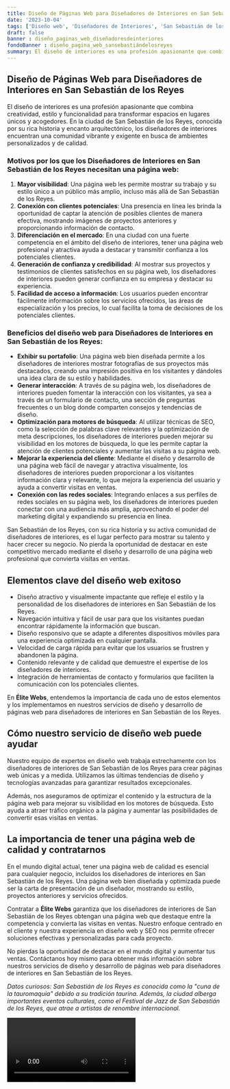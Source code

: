 ```yaml
---
title: Diseño de Páginas Web para Diseñadores de Interiores en San Sebastián de los Reyes
date: '2023-10-04'
tags: ['Diseño web', 'Diseñadores de Interiores', 'San Sebastián de los Reyes']
draft: false
banner : diseño_paginas_web_diseñadoresdeinteriores
fondoBanner : diseño_pagina_web_sansebastiándelosreyes
summary: El diseño de interiores es una profesión apasionante que combina creatividad, estilo y funcionalidad para transformar espacios en lugares únicos y acogedores. En la ciudad de San Sebastián de los Reyes, conocida por su rica historia y encanto arquitectónico, los diseñadores de interiores encuentran una comunidad vibrante y exigente en busca de ambientes personalizados y de calidad.
---
```


## Diseño de Páginas Web para Diseñadores de Interiores en San Sebastián de los Reyes

El diseño de interiores es una profesión apasionante que combina creatividad, estilo y funcionalidad para transformar espacios en lugares únicos y acogedores. En la ciudad de San Sebastián de los Reyes, conocida por su rica historia y encanto arquitectónico, los diseñadores de interiores encuentran una comunidad vibrante y exigente en busca de ambientes personalizados y de calidad.

### Motivos por los que los Diseñadores de Interiores en San Sebastián de los Reyes necesitan una página web:

1. **Mayor visibilidad**: Una página web les permite mostrar su trabajo y su estilo único a un público más amplio, incluso más allá de San Sebastián de los Reyes.
2. **Conexión con clientes potenciales**: Una presencia en línea les brinda la oportunidad de captar la atención de posibles clientes de manera efectiva, mostrando imágenes de proyectos anteriores y proporcionando información de contacto.
3. **Diferenciación en el mercado**: En una ciudad con una fuerte competencia en el ámbito del diseño de interiores, tener una página web profesional y atractiva ayuda a destacar y transmitir confianza a los potenciales clientes.
4. **Generación de confianza y credibilidad**: Al mostrar sus proyectos y testimonios de clientes satisfechos en su página web, los diseñadores de interiores pueden generar confianza en su empresa y destacar su experiencia.
5. **Facilidad de acceso a información**: Los usuarios pueden encontrar fácilmente información sobre los servicios ofrecidos, las áreas de especialización y los precios, lo cual facilita la toma de decisiones de los potenciales clientes.

### Beneficios del diseño web para Diseñadores de Interiores en San Sebastián de los Reyes:

- **Exhibir su portafolio**: Una página web bien diseñada permite a los diseñadores de interiores mostrar fotografías de sus proyectos más destacados, creando una impresión positiva en los visitantes y dándoles una idea clara de su estilo y habilidades.
- **Generar interacción**: A través de su página web, los diseñadores de interiores pueden fomentar la interacción con los visitantes, ya sea a través de un formulario de contacto, una sección de preguntas frecuentes o un blog donde comparten consejos y tendencias de diseño.
- **Optimización para motores de búsqueda**: Al utilizar técnicas de SEO, como la selección de palabras clave relevantes y la optimización de meta descripciones, los diseñadores de interiores pueden mejorar su visibilidad en los motores de búsqueda, lo que les permite captar la atención de clientes potenciales y aumentar las visitas a su página web.
- **Mejorar la experiencia del cliente**: Mediante el diseño y desarrollo de una página web fácil de navegar y atractiva visualmente, los diseñadores de interiores pueden proporcionar a los visitantes información clara y relevante, lo que mejora la experiencia del usuario y ayuda a convertir visitas en ventas.
- **Conexión con las redes sociales**: Integrando enlaces a sus perfiles de redes sociales en su página web, los diseñadores de interiores pueden conectar con una audiencia más amplia, aprovechando el poder del marketing digital y expandiendo su presencia en línea.

San Sebastián de los Reyes, con su rica historia y su activa comunidad de diseñadores de interiores, es el lugar perfecto para mostrar su talento y hacer crecer su negocio. No pierda la oportunidad de destacar en este competitivo mercado mediante el diseño y desarrollo de una página web profesional que convierta visitas en ventas.

<GifSeo />

<Cta />

## Elementos clave del diseño web exitoso

- Diseño atractivo y visualmente impactante que refleje el estilo y la personalidad de los diseñadores de interiores en San Sebastián de los Reyes.
- Navegación intuitiva y fácil de usar para que los visitantes puedan encontrar rápidamente la información que buscan.
- Diseño responsivo que se adapte a diferentes dispositivos móviles para una experiencia optimizada en cualquier pantalla.
- Velocidad de carga rápida para evitar que los usuarios se frustren y abandonen la página.
- Contenido relevante y de calidad que demuestre el expertise de los diseñadores de interiores.
- Integración de herramientas de contacto y formularios que faciliten la comunicación con los potenciales clientes.

En **Élite Webs**, entendemos la importancia de cada uno de estos elementos y los implementamos en nuestros servicios de diseño y desarrollo de páginas web para diseñadores de interiores en San Sebastián de los Reyes.

## Cómo nuestro servicio de diseño web puede ayudar

Nuestro equipo de expertos en diseño web trabaja estrechamente con los diseñadores de interiores de San Sebastián de los Reyes para crear páginas web únicas y a medida. Utilizamos las últimas tendencias de diseño y tecnologías avanzadas para garantizar resultados excepcionales.

Además, nos aseguramos de optimizar el contenido y la estructura de la página web para mejorar su visibilidad en los motores de búsqueda. Esto ayuda a atraer tráfico orgánico a la página y aumentar las posibilidades de convertir esas visitas en ventas.

## La importancia de tener una página web de calidad y contratarnos

En el mundo digital actual, tener una página web de calidad es esencial para cualquier negocio, incluidos los diseñadores de interiores en San Sebastián de los Reyes. Una página web bien diseñada y optimizada puede ser la carta de presentación de un diseñador, mostrando su estilo, proyectos anteriores y servicios ofrecidos.

Contratar a **Élite Webs** garantiza que los diseñadores de interiores de San Sebastián de los Reyes obtengan una página web que destaque entre la competencia y convierta las visitas en ventas. Nuestro enfoque centrado en el cliente y nuestra experiencia en diseño web y SEO nos permite ofrecer soluciones efectivas y personalizadas para cada proyecto.

No pierdas la oportunidad de destacar en el mundo digital y aumentar tus ventas. Contáctanos hoy mismo para obtener más información sobre nuestros servicios de diseño y desarrollo de páginas web para diseñadores de interiores en San Sebastián de los Reyes.

*Datos curiosos: San Sebastián de los Reyes es conocida como la "cuna de la tauromaquia" debido a su tradición taurina. Además, la ciudad alberga importantes eventos culturales, como el Festival de Jazz de San Sebastián de los Reyes, que atrae a artistas de renombre internacional.*

<Video />

<CtaBot job='Diseñadores de Interiores' city='San Sebastián de los Reyes'/>

<Gmaps query='San Sebastián de los Reyes+españa+maps' />